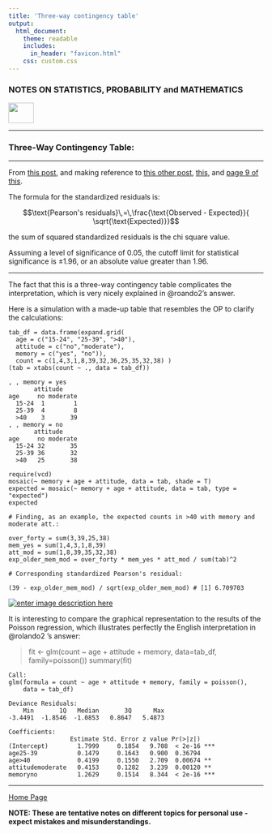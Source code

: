 ```yaml
---
title: 'Three-way contingency table'
output: 
  html_document:
    theme: readable
    includes:
      in_header: "favicon.html" 
    css: custom.css
---
```



### **NOTES ON STATISTICS, PROBABILITY and MATHEMATICS**

<a href="http://rinterested.github.io/statistics/index.html">
<img HEIGHT="40" WIDTH="50" src="logo.PNG"></a>

---

### Three-Way Contingency Table:

---

From [this post](http://stats.stackexchange.com/a/266033/67822), and making reference to [this other post](http://stats.stackexchange.com/a/8378/67822), [this](https://drive.google.com/file/d/0Bwl-HpVJ_5PeaS1BN05zeWw5TVE/view?usp=sharing), and [page 9 of this](https://drive.google.com/file/d/0Bwl-HpVJ_5PeYjV1UzY1eFBDV1E/view?usp=sharing).


The formula for the standardized residuals is:

$$\text{Pearson's residuals}\,=\,\frac{\text{Observed - Expected}}{ \sqrt{\text{Expected}}}$$

the sum of squared standardized residuals is the chi square value. 

Assuming a level of significance of $0.05$, the cutoff limit for statistical significance is $\pm1.96$, or an absolute value greater than $1.96.$

---

The fact that this is a three-way contingency table complicates the interpretation, which is very nicely explained in @roando2's answer. 

Here is a simulation with a made-up table that resembles the OP to clarify the calculations:

    tab_df = data.frame(expand.grid(
      age = c("15-24", "25-39", ">40"),
      attitude = c("no","moderate"),
      memory = c("yes", "no")),
      count = c(1,4,3,1,8,39,32,36,25,35,32,38) ) 
    (tab = xtabs(count ~ ., data = tab_df))

    , , memory = yes
           attitude
    age     no moderate
      15-24  1        1
      25-39  4        8
      >40    3       39
    , , memory = no
           attitude
    age     no moderate
      15-24 32       35
      25-39 36       32
      >40   25       38
    
    require(vcd)
    mosaic(~ memory + age + attitude, data = tab, shade = T)
    expected = mosaic(~ memory + age + attitude, data = tab, type = "expected") 
    expected
    
    # Finding, as an example, the expected counts in >40 with memory and moderate att.:

    over_forty = sum(3,39,25,38)
    mem_yes = sum(1,4,3,1,8,39)
    att_mod = sum(1,8,39,35,32,38)
    exp_older_mem_mod = over_forty * mem_yes * att_mod / sum(tab)^2
    
    # Corresponding standardized Pearson's residual:
    
    (39 - exp_older_mem_mod) / sqrt(exp_older_mem_mod) # [1] 6.709703

[![enter image description here][1]][1]

It is interesting to compare the graphical representation to the results of the Poisson regression, which illustrates perfectly the English interpretation in @rolando2 's answer:

> fit <- glm(count ~ age + attitude + memory, data=tab_df, family=poisson())
> summary(fit)

    Call:
    glm(formula = count ~ age + attitude + memory, family = poisson(), 
        data = tab_df)
    
    Deviance Residuals: 
        Min       1Q   Median       3Q      Max  
    -3.4491  -1.8546  -1.0853   0.8647   5.4873  
    
    Coefficients:
                     Estimate Std. Error z value Pr(>|z|)    
    (Intercept)        1.7999     0.1854   9.708  < 2e-16 ***
    age25-39           0.1479     0.1643   0.900  0.36794    
    age>40             0.4199     0.1550   2.709  0.00674 ** 
    attitudemoderate   0.4153     0.1282   3.239  0.00120 ** 
    memoryno           1.2629     0.1514   8.344  < 2e-16 ***


  [1]: https://i.stack.imgur.com/d6acW.png


---
<a href="http://rinterested.github.io/statistics/index.html">Home Page</a>

**NOTE: These are tentative notes on different topics for personal use - expect mistakes and misunderstandings.**
